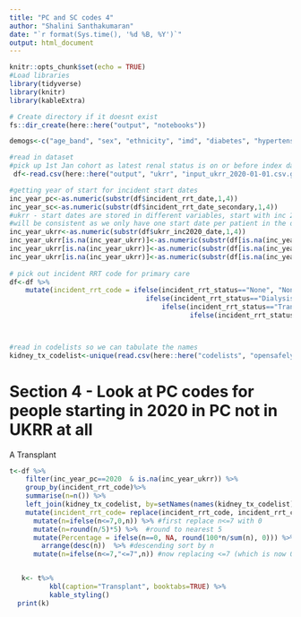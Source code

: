 ```yaml
---
title: "PC and SC codes 4"
author: "Shalini Santhakumaran"
date: "`r format(Sys.time(), '%d %B, %Y')`"
output: html_document
---
```


```r
knitr::opts_chunk$set(echo = TRUE)
#Load libraries
library(tidyverse)
library(knitr)
library(kableExtra)

# Create directory if it doesnt exist
fs::dir_create(here::here("output", "notebooks"))

demogs<-c("age_band", "sex", "ethnicity", "imd", "diabetes", "hypertension",  "at_risk", "region")

#read in dataset
#pick up 1st Jan cohort as latest renal status is on or before index date
 df<-read.csv(here::here("output", "ukrr", "input_ukrr_2020-01-01.csv.gz")) 

#getting year of start for incident start dates
inc_year_pc<-as.numeric(substr(df$incident_rrt_date,1,4))
inc_year_sc<-as.numeric(substr(df$incident_rrt_date_secondary,1,4))
#ukrr - start dates are stored in different variables, start with inc 2020 then look at prevalent cohorts, replacing missing values only
#will be consistent as we only have one start date per patient in the data that was sent
inc_year_ukrr<-as.numeric(substr(df$ukrr_inc2020_date,1,4))
inc_year_ukrr[is.na(inc_year_ukrr)]<-as.numeric(substr(df[is.na(inc_year_ukrr),]$ukrr_2019_startdate,1,4))
inc_year_ukrr[is.na(inc_year_ukrr)]<-as.numeric(substr(df[is.na(inc_year_ukrr),]$ukrr_2020_startdate,1,4))
inc_year_ukrr[is.na(inc_year_ukrr)]<-as.numeric(substr(df[is.na(inc_year_ukrr),]$ukrr_2021_startdate,1,4))
 
# pick out incident RRT code for primary care
df<-df %>%
    mutate(incident_rrt_code = ifelse(incident_rrt_status=="None", "None",
                                  ifelse(incident_rrt_status=="Dialysis", earliest_dialysis_code,
                                      ifelse(incident_rrt_status=="Transplant", earliest_kidney_tx_code,
                                             ifelse(incident_rrt_status=="RRT_unknown", earliest_RRT_code,"Uncategorised")))))



#read in codelists so we can tabulate the names
kidney_tx_codelist<-unique(read.csv(here::here("codelists", "opensafely-kidney-transplant.csv"))[,1:2])


```

# Section 4 - Look at PC codes for people starting in 2020 in PC not in UKRR at all
A Transplant

```r

t<-df %>%
    filter(inc_year_pc==2020  & is.na(inc_year_ukrr)) %>%
    group_by(incident_rrt_code)%>%
    summarise(n=n()) %>%
    left_join(kidney_tx_codelist, by=setNames(names(kidney_tx_codelist)[1], "incident_rrt_code")) %>%
    mutate(incident_rrt_code= replace(incident_rrt_code, incident_rrt_code %in% c("", NA) , "Missing")) %>%
      mutate(n=ifelse(n<=7,0,n)) %>% #first replace n<=7 with 0
      mutate(n=round(n/5)*5) %>%  #round to nearest 5
      mutate(Percentage = ifelse(n==0, NA, round(100*n/sum(n), 0))) %>%   #then calculate %s, blanking if n is 0
        arrange(desc(n))  %>% #descending sort by n
      mutate(n=ifelse(n<=7,"<=7",n)) #now replacing <=7 (which is now 0 anyway) with "<=7"


   k<- t%>%
          kbl(caption="Transplant", booktabs=TRUE) %>% 
          kable_styling()
  print(k)     

```    
